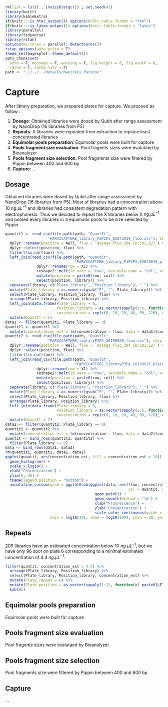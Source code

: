 ```r
rm(list = ls()) ; invisible(gc()) ; set.seed(42)
library(knitr)
library(kableExtra)
if(knitr:::is_html_output()) options(knitr.table.format = "html") 
if(knitr:::is_latex_output()) options(knitr.table.format = "latex") 
library(parallel)
library(tidyverse)
library(rstan)
options(mc.cores = parallel::detectCores())
rstan_options(auto_write = T)
theme_set(bayesplot::theme_default())
opts_chunk$set(
  echo = F, message = F, warning = F, fig.height = 6, fig.width = 8,
  cache = T, cache.lazy = F)
path <- "../../../data/Eschweilera_Paracou"
```

# Capture

After library preparation, we prepared plates for capture. We proceed as follow :

1. __Dosage__: Obtained libraries were dosed by Qubit after range assessment by NanoDrop (16 libraries from P5)
1. __Repeats__: X libraries were repeated from extraction to replace least concentrated libraries
1. __Equimolar pools preparation__: Equimolar pools were built for capture
1. __Pools fragment size evaluation__: Pool fragents sizes were evalutaed by Bioanalyzer
1. __Pools fragment size selection__: Pool fragments size were filtered by Pippin between 400 and 600 bp
1. __Capture__: ...

## Dosage

Obtained libraries were dosed by Qubit after range assessment by NanoDrop (16 libraries from P5). Most of libraries had a concentration above 10 $ng.\mu L^{-1}$ and libraries had consistent degradation pattern with electrophoresis. Thus we decided to repeat the X libraries below X $ng.\mu L^{-1}$ and pooled every libraries in 4 equimolar pools to be size selected by Pippin.

```r
quantit1 <- read_csv(file.path(path, "QuantIt", 
                   "PARVICAPTURE_library_P1P2P5_02072019_fluo.csv"), skip = 53)[2:4] %>% 
  dplyr::rename(position = Well, fluo = `dosage_fluo_384_CB:501,527`) %>% 
  dplyr::select(position, fluo) %>% 
  filter(!is.na(fluo)) %>% 
  left_join(read_csv(file.path(path, "QuantIt", 
                               "PARVICAPTURE_library_P1P2P5_02072019_plates.csv"),  skip = 36) %>% 
              dplyr::rename(row = X1) %>% 
              reshape2::melt(id.vars = "row", variable.name = "col", value.name = "library") %>% 
              mutate(position = paste0(row, col)) %>% 
              select(position, library)) %>% 
  separate(library, c("Plate_library", "Position_library"), "_") %>% 
  mutate(Plate_library = as.numeric(gsub("P", "", Plate_library))) %>% 
  select(Plate_library, Position_library, fluo) %>% 
  arrange(Plate_library, Position_library) %>% 
  left_join(data.frame(Plate_library = 0,
                       Position_library = as.vector(sapply(1:6, function(x) paste0(LETTERS[1:4], x))),
                       concentration = rep(c(0, 10, 20, 40, 80, 120), each = 4))) %>% 
  mutate(QuantIt = 1)
data1 <- filter(quantit1, Plate_library == 0)
quantit1 <- quantit1 %>% 
  mutate(concentration_est = lm(concentration ~ fluo, data = data1)$coefficients[2]*fluo)
quantit2 <- read_csv(file.path(path, "QuantIt", 
                   "PARVICAPTURE_libraryP3P4_20190826_fluo.csv"), skip = 53)[2:4] %>% 
  dplyr::rename(position = Well, fluo = `dosage_fluo_384_CB:501,527`) %>% 
  dplyr::select(position, fluo) %>% 
  filter(!is.na(fluo)) %>% 
  left_join(read_csv(file.path(path, "QuantIt", 
                               "PARVICAPTURE_libraryP3P4_20190826_plates.csv"),  skip = 36) %>% 
              dplyr::rename(row = X1) %>% 
              reshape2::melt(id.vars = "row", variable.name = "col", value.name = "library") %>% 
              mutate(position = paste0(row, col)) %>% 
              select(position, library)) %>% 
  separate(library, c("Plate_library", "Position_library"), "_") %>% 
  mutate(Plate_library = as.numeric(gsub("P", "", Plate_library))) %>% 
  select(Plate_library, Position_library, fluo) %>% 
  arrange(Plate_library, Position_library) %>% 
  left_join(data.frame(Plate_library = 0,
                       Position_library = as.vector(sapply(1:6, function(x) paste0(LETTERS[1:4], x))),
                       concentration = rep(c(0, 10, 20, 40, 80, 120), each = 4))) %>% 
  mutate(QuantIt = 2)
data2 <- filter(quantit2, Plate_library == 0)
quantit2 <- quantit2 %>% 
  mutate(concentration_est = lm(concentration ~ fluo, data = data2)$coefficients[2]*fluo)
quantit <- bind_rows(quantit1, quantit2) %>% 
  filter(Plate_library != 0)
data <- bind_rows(data1, data2)
rm(quantit1, quantit2, data1, data2)
ggplot(quantit, aes(concentration_est, fill = concentration_est > 10)) +
  geom_histogram() +
  scale_x_log10() +
  xlab("Concentration") +
  ylim(0, 45) +
  theme(legend.position = "bottom") +
  annotation_custom(grob = ggplotGrob(ggplot(data, aes(fluo, concentration,
                                                       col = QuantIt, group = QuantIt)) +
                                        geom_point() +
                                        geom_smooth(method = "lm") +
                                        xlab("Fluorescence") +
                                        ylab("Concentration") +
                                        scale_color_continuous(guide = "none")), 
                    xmin = log10(10), xmax = log10(100), ymin = 28, ymax = 45)
```

## Repeats

209 libraries have an estimated concentration below 10 $ng.\mu L ^{-1}$, but we have only 96 spot on plate 6 corresponding to a minimal estimated concentration of 4.4 $ng.\mu L ^{-1}$.

```r
filter(quantit, concentration_est < 4.4) %>% 
  arrange(Plate_library, Position_library) %>% 
  select(Plate_library, Position_library, concentration_est) %>% 
  mutate(Plate_repeat = 6) %>% 
  mutate(Plate_position = as.vector(sapply(1:12, function(x) paste0(LETTERS[1:8], x)))) %>% 
  kable()
```


## Equimolar pools preparation

Equimolar pools were built for capture

## Pools fragment size evaluation

Pool fragents sizes were evalutaed by Bioanalyzer

## Pools fragment size selection

Pool fragments size were filtered by Pippin between 400 and 600 bp

## Capture

...
